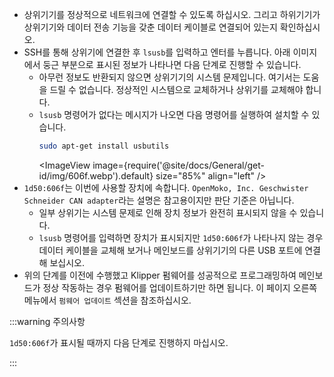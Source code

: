 * 상위기기를 정상적으로 네트워크에 연결할 수 있도록 하십시오. 그리고 하위기기가 상위기기와 데이터 전송 기능을 갖춘 데이터 케이블로 연결되어 있는지 확인하십시오.
* SSH를 통해 상위기에 연결한 후 `lsusb`를 입력하고 엔터를 누릅니다. 아래 이미지에서 둥근 부분으로 표시된 정보가 나타나면 다음 단계로 진행할 수 있습니다.
    * 아무런 정보도 반환되지 않으면 상위기기의 시스템 문제입니다. 여기서는 도움을 드릴 수 없습니다. 정상적인 시스템으로 교체하거나 상위기를 교체해야 합니다.
    * `lsusb` 명령어가 없다는 메시지가 나오면 다음 명령어를 실행하여 설치할 수 있습니다.
        ```bash
        sudo apt-get install usbutils
        ```
        <ImageView image={require('@site/docs/General/get-id/img/606f.webp').default} size="85%" align="left" /> 
* `1d50:606f`는 이번에 사용할 장치에 속합니다. `OpenMoko, Inc. Geschwister Schneider CAN adapter`라는 설명은 참고용이지만 판단 기준은 아닙니다.
    * 일부 상위기는 시스템 문제로 인해 장치 정보가 완전히 표시되지 않을 수 있습니다.
    * `lsusb` 명령어를 입력하면 장치가 표시되지만 `1d50:606f`가 나타나지 않는 경우 데이터 케이블을 교체해 보거나 메인보드를 상위기기의 다른 USB 포트에 연결해 보십시오.
* 위의 단계를 이전에 수행했고 Klipper 펌웨어를 성공적으로 프로그래밍하여 메인보드가 정상 작동하는 경우 펌웨어를 업데이트하기만 하면 됩니다. 이 페이지 오른쪽 메뉴에서 `펌웨어 업데이트` 섹션을 참조하십시오.

:::warning 주의사항

`1d50:606f`가 표시될 때까지 다음 단계로 진행하지 마십시오.

:::